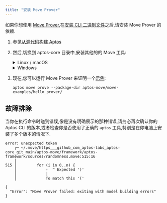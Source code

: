 ```yaml
---
title: "安装 Move Prover"
---
```



如果你想使用 [Move Prover](/zh/build/smart-contracts/prover),在[安装 CLI 二进制文件](/zh/build/cli/setup-cli/.)之后,请安装 Move Prover 的依赖.

1. 参见[从源代码构建 Aptos](/zh/network/nodes/building-from-source)

2. 然后,切换到 aptos-core 目录中,安装其他的的 Move 工具:

   <details>
     <summary>Linux / macOS</summary>

     1. 打开一个终端会话.
     2. 运行 dev\_setup 脚本以准备您的环境:`./scripts/dev_setup.sh -yp`
     3. 更新当前的 shell 环境:`source ~/.profile`

     <Aside type="note" emoji="ℹ️">
       运行 `dev_setup.sh -p` 命令可以更新你的 `~/.profile` 文件,此操作将添加必要的环境变量以确保 Move Prover 工具能顺利运行.根据你所使用的命令行界面,你可能还需要对 `.bash_profile`,`.zprofile` 或其他相关配置文件进行设置.
     </Aside>
   </details>

   <details>
     <summary>Windows</summary>

     1. 以管理员身份打开 PowerShell 终端.
     2. 运行开发设置脚本以准备您的环境:`PowerShell -ExecutionPolicy Bypass -File ./scripts/windows_dev_setup.ps1 -y`
   </details>

3. 现在,您可以运行 Move Prover 来证明一个[示例](https://github.com/aptos-labs/aptos-core/tree/main/aptos-move/move-examples/hello_prover):
   ```shellscript filename="Terminal"
   aptos move prove --package-dir aptos-move/move-examples/hello_prover/
   ```

## 故障排除

当你在执行命令时碰到错误,像是没有明确展示的那种错误,请务必再次确认你的 Aptos CLI 的版本,或者检查你是否使用了正确的 `aptos` 工具,特别是在你电脑上安装了多个版本的情况下.

```shellscript filename="Terminal
error: unexpected token
    ┌─ ~/.move/https___github_com_aptos-labs_aptos-core_git_main/aptos-move/framework/aptos-framework/sources/randomness.move:515:16
    │
515 │         for (i in 0..n) {
    │             -  ^ Expected ')'
    │             │
    │             To match this '('

{
  "Error": "Move Prover failed: exiting with model building errors"
}
```
